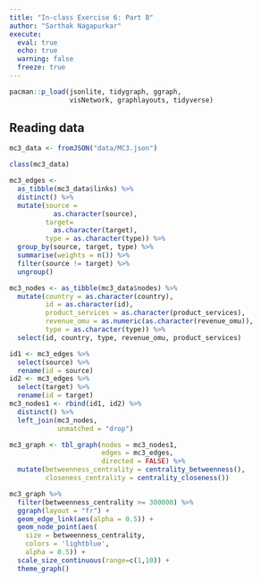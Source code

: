 ```yaml
---
title: "In-class Exercise 6: Part B"
author: "Sarthak Nagapurkar"
execute: 
  eval: true
  echo: true
  warning: false
  freeze: true
---
```


```r
pacman::p_load(jsonlite, tidygraph, ggraph,
               visNetwork, graphlayouts, tidyverse)
```

## Reading data

```r
mc3_data <- fromJSON("data/MC3.json")
```

```r
class(mc3_data)
```

```r
mc3_edges <-
  as_tibble(mc3_data$links) %>%
  distinct() %>%
  mutate(source =
           as.character(source),
         target=
           as.character(target),
         type = as.character(type)) %>%
  group_by(source, target, type) %>%
  summarise(weights = n()) %>%
  filter(source != target) %>%
  ungroup()
```

```r
mc3_nodes <- as_tibble(mc3_data$nodes) %>%
  mutate(country = as.character(country),
         id = as.character(id),
         product_services = as.character(product_services),
         revenue_omu = as.numeric(as.character(revenue_omu)),
         type = as.character(type)) %>%
  select(id, country, type, revenue_omu, product_services)
```

```r
id1 <- mc3_edges %>%
  select(source) %>%
  rename(id = source)
id2 <- mc3_edges %>%
  select(target) %>%
  rename(id = target)
mc3_nodes1 <- rbind(id1, id2) %>%
  distinct() %>%
  left_join(mc3_nodes,
            unmatched = "drop")
```

```r
mc3_graph <- tbl_graph(nodes = mc3_nodes1,
                       edges = mc3_edges,
                       directed = FALSE) %>%
  mutate(betweenness_centrality = centrality_betweenness(),
         closeness_centrality = centrality_closeness())
```

```r
mc3_graph %>%
  filter(betweenness_centrality >= 300000) %>%
  ggraph(layout = "fr") +
  geom_edge_link(aes(alpha = 0.5)) +
  geom_node_point(aes(
    size = betweenness_centrality,
    colors = 'lightblue',
    alpha = 0.5)) +
  scale_size_continuous(range=c(1,10)) +
  theme_graph()
```
